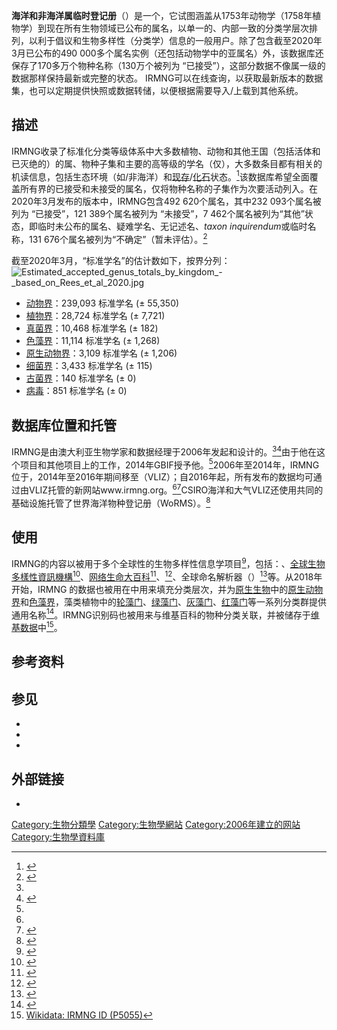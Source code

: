 {{Infobox organization
| name          = 海洋和非海洋属临时登记册
| original_name = Interim Register of Marine and Nonmarine Genera
| image         = IRMNG.png
| alt           = 
| caption       = 
| abbreviation  = IRMNG
| motto         = 
| predecessor   = 
| successor     = 
| formation     = {{Start date|2006}}
| extinction    = <!-- date of extinction, optional -->
| type          = <!-- [[Governmental_organization|GO]], [[Non-governmental_organization|NGO]], [[Intergovernmental_organization|IGO]], [[International_nongovernmental_organization|INGO]], etc. -->
| status        = <!-- ad hoc, treaty, foundation, etc. -->
| purpose       = <!-- focus as e.g. humanitarian, peacekeeping, etc. -->
| headquarters  =  {{BEL}}[[奥斯坦德|奥斯坦德]]
| location      = 
| coords        = 
| region_served = 
| membership    = 
| language      = <!-- official languages -->
| general       = <!-- Secretary General -->
| leader_title  = 经理及策展人
| leader_name   = {{link-en|托尼·里斯|Tony Rees (scientist)}}
| key_people    = 
| main_organ    = 网站
| parent_organization = [[联邦科学与工业研究组织|联邦科学与工业研究组织]] (2006-2014);<br />{{link-en|弗兰德斯海洋研究所|Flanders Marine Institute}} (2016-至今)
| affiliations  = <!-- if any -->
| budget        = 
| num_staff     = 
| num_volunteers = 
| website       = {{Official URL}}
| remarks       = 
| former name   = 
}}
'''海洋和非海洋属临时登记册'''（{{lang-en|'''I'''nterim '''R'''egister of '''M'''arine and '''N'''onmarine '''G'''enera}}）是一个{{link-en|分类学数据库|taxonomic database}}，它试图涵盖从1753年动物学（1758年植物学）到现在所有生物领域已公布的属名，以单一的、内部一致的分类学层次排列，以利于{{link-en|生物多样性信息学|Biodiversity informatics}}倡议和生物多样性（分类学）信息的一般用户。除了包含截至2020年3月已公布的490 000多个属名实例（还包括动物学中的亚属名）外，该数据库还保存了170多万个物种名称（130万个被列为 “已接受”），这部分数据不像属一级的数据那样保持最新或完整的状态。
IRMNG可以在线查询，以获取最新版本的数据集，也可以定期提供快照或数据转储，以便根据需要导入/上载到其他系统。

== 描述 ==
IRMNG收录了标准化分类等级体系中大多数植物、动物和其他王国（包括活体和已灭绝的）的属、物种子集和主要的高等级的学名（仅），大多数条目都有相关的机读信息，包括生态环境（如{{link-en|海洋生态环境|Marine habitats|海洋}}/非海洋）和[[今生物学|现存]]/[[化石|化石]]状态。<ref name="IRMNG-home">{{cite web |title=IRMNG - Interim Register of Marine and Nonmarine Genera |url=http://www.irmng.org/ |publisher=IRMNG |access-date=23 May 2019 |archive-date=2019-04-25 |archive-url=https://web.archive.org/web/20190425171534/http://www.irmng.org/ |dead-url=no }}</ref>该数据库希望全面覆盖所有界的已接受和未接受的属名，仅将物种名称的子集作为次要活动列入。在2020年3月发布的版本中，IRMNG包含492 620个属名，其中232 093个属名被列为 “已接受”，121 389个属名被列为 “未接受”，7 462个属名被列为“其他”状态，即临时未公布的属名、疑难学名、无记述名、''taxon inquirendum''或临时名称，131 676个属名被列为“不确定”（暂未评估）。<ref name="IRMNG-Download">{{cite web |title=IRMNG - Download |url=http://www.irmng.org/download.php |publisher=IRMNG |access-date=2 April 2019 |archive-date=2019-03-20 |archive-url=https://web.archive.org/web/20190320213455/http://www.irmng.org/download.php |dead-url=no }}</ref>

截至2020年3月，“标准学名”的估计数如下，按界分列：
[[File:Estimated_accepted_genus_totals_by_kingdom_-_based_on_Rees_et_al_2020.jpg|thumb]]
* [[动物界|动物界]]：239,093 标准学名 (± 55,350)
* [[植物界|植物界]]：28,724 标准学名 (± 7,721)
* [[真菌界|真菌界]]：10,468 标准学名 (± 182)
* [[色藻界|色藻界]]：11,114 标准学名 (± 1,268)
* [[原生动物界|原生动物界]]：3,109 标准学名 (± 1,206)
* [[细菌界|细菌界]]：3,433 标准学名 (± 115)
* [[古菌界|古菌界]]：140 标准学名 (± 0)
* [[病毒|病毒]]：851 标准学名 (± 0)

== 数据库位置和托管 ==
IRMNG是由澳大利亚生物学家和数据经理{{link-en|托尼·里斯|Tony Rees (scientist)}}于2006年发起和设计的。<ref name="IRMNG-home"></ref><ref name="GBIF-ENP">{{cite web |title=CSIRO's Tony Rees named 2014 Ebbe Nielsen Prize winner |url=https://www.gbif.org/news/82352/csiros-tony-rees-named-2014-ebbe-nielsen-prize-winner |publisher=[[Global_Biodiversity_Information_Facility|GBIF]] |access-date=10 December 2018 |archive-date=2021-04-09 |archive-url=https://web.archive.org/web/20210409235655/https://www.gbif.org/news/82352/csiros-tony-rees-named-2014-ebbe-nielsen-prize-winner |dead-url=no }}</ref>由于他在这个项目和其他项目上的工作，2014年GBIF授予他{{link-en|艾伯·尼尔森奖|Ebbe Nielsen Prize}}。<ref name="GBIF-ENP"></ref>2006年至2014年，IRMNG位于{{link-en|CSIRO海洋与大气研究中心|CSIRO Oceans and Atmosphere}}，2014年至2016年期间移至{{link-en|弗兰德斯海洋研究所|Flanders Marine Institute}}（VLIZ）；自2016年起，所有发布的数据均可通过由VLIZ托管的新网站www.irmng.org。<ref name="IRMNG-home"></ref><ref name="MS">{{cite web |title=The Interim Register for Marine and Nonmarine Genera (IRMNG) will move from CSIRO to VLIZ |url=http://www.marinespecies.org/news.php?p=show&id=3765 |website=marinespecies.org |access-date=10 December 2018 |language=en |archive-date=2020-04-23 |archive-url=https://web.archive.org/web/20200423213616/http://www.marinespecies.org/news.php?p=show&id=3765 |dead-url=no }}</ref>CSIRO海洋和大气VLIZ还使用共同的基础设施托管了世界海洋物种登记册（WoRMS）。<ref name="LifeWatch">{{cite web |title=Interim Register of Marine and Nonmarine Genera (IRMNG) |website=Lifewatch regional portal |url=http://www.lifewatch.be/en/irmng |publisher=[[LifeWatch|LifeWatch]] |access-date=10 December 2018 |archive-date=2018-12-11 |archive-url=https://web.archive.org/web/20181211010635/http://www.lifewatch.be/en/irmng |dead-url=no }}</ref>

== 使用 ==
IRMNG的内容以被用于多个全球性的生物多样性信息学项目<ref name="OToL">{{cite web|title=Taxonomy release ott3.0 -|url=https://tree.opentreeoflife.org/about/taxonomy-version/ott3.0|publisher=[[Open_Tree_of_Life|Open Tree of Life]]|language=en|last1=Open Tree of Life developers|access-date=10 December 2018|archive-date=2021-03-23|archive-url=https://web.archive.org/web/20210323015029/https://tree.opentreeoflife.org/about/taxonomy-version/ott3.0|dead-url=no}}</ref>，包括：{{Tsl|en|Open Tree of Life}}、[[全球生物多樣性資訊機構|全球生物多樣性資訊機構]]<ref name="GBIF">{{Cite web<!-- Deny Citation Bot-->|title=The Interim Register of Marine and Nonmarine Genera|url=https://www.gbif.org/dataset/0938172b-2086-439c-a1dd-c21cb0109ed5|year=2018|publisher=[[Global_Biodiversity_Information_Facility|GBIF]]|doi=10.15468/6tkudz|access-date=10 December 2018}}</ref>、[[网络生命大百科|网络生命大百科]]<ref name="EOL">{{cite web|title=IRMNG|url=http://eol.org/collections/100585|publisher=[[Encyclopedia_of_Life|Encyclopedia of Life]]|archive-url=https://web.archive.org/web/20180401044655/http://eol.org/collections/100585|archive-date=1 April 2018}}</ref>、{{Tsl|en|Atlas of Living Australia|澳大利亚生物图鉴}}<ref name="ALA_name_matching">{{cite web|title=AtlasOfLivingAustralia/ala-name-matching|url=https://github.com/AtlasOfLivingAustralia/ala-name-matching|publisher=[[Atlas_of_Living_Australia|Atlas of Living Australia]]|access-date=18 December 2018|archive-date=2020-12-23|archive-url=https://web.archive.org/web/20201223061117/https://github.com/AtlasOfLivingAustralia/ala-name-matching|dead-url=no}}</ref>、全球命名解析器（{{Lang|en|Global Names Resolver}}）<ref>{{cite web|title=Global Names Resolver: Names Data Sources|url=https://resolver.globalnames.org/data_sources|access-date=18 December 2018|archive-date=2021-01-26|archive-url=https://web.archive.org/web/20210126063456/https://resolver.globalnames.org/data_sources|dead-url=no}}</ref>等。从2018年开始，IRMNG 的数据也被用在{{Tsl|en|Catalogue of Life|生物物种名录}}中用来填充分类层次，并为[[原生生物|原生生物]]中的[[原生動物|原生动物界]]和[[色藻界|色藻界]]，藻类植物中的[[轮藻门|轮藻门]]、[[綠藻門|绿藻门]]、[[灰藻门|灰藻门]]、[[紅藻門|红藻门]]等一系列分类群提供通用名称<ref name="CoL">{{cite web|title=IRMNG|url=http://www.catalogueoflife.org/col/details/database/id/1007|publisher=[[Catalogue_of_Life|Catalogue of Life]]|access-date=25 July 2020|archive-date=2020-10-26|archive-url=https://web.archive.org/web/20201026131807/http://www.catalogueoflife.org/col/details/database/id/1007|dead-url=no}}</ref>。IRMNG识别码也被用来与维基百科的物种分类关联，并被储存于[[维基数据|维基数据]]中<ref>[[wikidata:Property:P5055|Wikidata: IRMNG ID (P5055)]]</ref>。

== 参考资料 ==
{{Reflist}}

== 参见 ==
* {{cite journal |last=里斯 |first=托尼 |title=18.8. IRMNG—the Interim Register of Marine and Nonmarine Genera |journal=The Proceedings of TDWG |year=2008 |volume=2008 |pages=72–73 |url=https://static.tdwg.org/conferences/2008/tdwg_2008_proceedings.pdf |access-date=2021-01-22 |archive-date=2020-10-27 |archive-url=https://web.archive.org/web/20201027150528/https://static.tdwg.org/conferences/2008/tdwg_2008_proceedings.pdf |dead-url=no }}
* {{cite journal |last=里斯 |first=托尼 |last2=Vandepitte |first2=Leen |last3=Decock |first3=Wim |last4=Vanhoorne |first4=Bart |title=IRMNG 2006–2016: 10 years of a global Taxonomic Database |journal=Biodiversity Informatics |volume=12 |pages=1–44 |year=2017 |url=https://journals.ku.edu/jbi/article/view/6522 |doi=10.17161/bi.v12i0.6522 |access-date=2021-01-22 |archive-date=2020-10-29 |archive-url=https://web.archive.org/web/20201029095938/https://journals.ku.edu/jbi/article/view/6522 |dead-url=yes }}
* {{cite journal |last=里斯 |first=托尼 |last2=Vandepitte |first2=Leen |last3=Vanhoorne |first3=Bart |last4=Decock |first4=Wim |title=All genera of the world: an overview and estimates based on the March 2020 release of the Interim Register of Marine and Nonmarine Genera (IRMNG) |journal=Megataxa |volume=1 |pages=123–140 |year=2020 |url=https://www.mapress.com/j/mt/article/view/megataxa.1.2.3/39250 |doi=10.11646/megataxa.1.2.3 |access-date=2021-01-22 |archive-date=2021-03-22 |archive-url=https://web.archive.org/web/20210322091308/https://www.mapress.com/j/mt/article/view/megataxa.1.2.3/39250 |dead-url=no }}

== 外部链接 ==
{{Wikidata property|P5055}}
* {{Official website}}

[[Category:生物分類學|Category:生物分類學]]
[[Category:生物學網站|Category:生物學網站]]
[[Category:2006年建立的网站|Category:2006年建立的网站]]
[[Category:生物學資料庫|Category:生物學資料庫]]